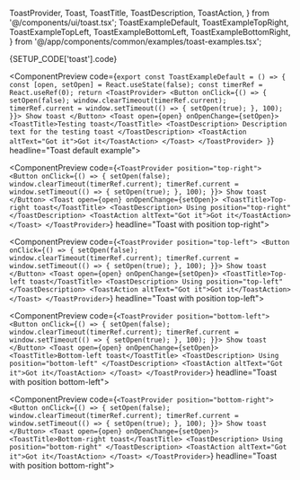   ToastProvider,
  Toast,
  ToastTitle,
  ToastDescription,
  ToastAction,
} from '@/components/ui/toast.tsx';
  ToastExampleDefault,
  ToastExampleTopRight,
  ToastExampleTopLeft,
  ToastExampleBottomLeft,
  ToastExampleBottomRight,
} from '@/app/components/common/examples/toast-examples.tsx';

<DocsPageOutline />

<ComponentDocsHeader />

<ComponentManualSetup>
  <CodeBlock hasViewMore fileName={SETUP_CODE['toast'].registerAt}>
    {SETUP_CODE['toast'].code}
  </CodeBlock>
</ComponentManualSetup>

<div class="py-12" />

<ComponentPreview
  code={`export const ToastExampleDefault = () => {
  const [open, setOpen] = React.useState(false);
  const timerRef = React.useRef(0);
  return <ToastProvider>
    <Button
      onClick={() => {
        setOpen(false);
        window.clearTimeout(timerRef.current);
        timerRef.current = window.setTimeout(() => {
          setOpen(true);
        }, 100);
      }}>
      Show toast
    </Button>
    <Toast open={open} onOpenChange={setOpen}>
      <ToastTitle>Testing toast</ToastTitle>
      <ToastDescription>
        Description text for the testing toast
      </ToastDescription>
      <ToastAction altText="Got it">Got it</ToastAction>
    </Toast>
  </ToastProvider>
}`}
  headline="Toast default example">
  <ToastExampleDefault />
</ComponentPreview>

<div class="py-12" />

<ComponentPreview
  code={`<ToastProvider position="top-right">
    <Button
      onClick={() => {
        setOpen(false);
        window.clearTimeout(timerRef.current);
        timerRef.current = window.setTimeout(() => {
          setOpen(true);
        }, 100);
      }}>
      Show toast
    </Button>
    <Toast open={open} onOpenChange={setOpen}>
      <ToastTitle>Top-right toast</ToastTitle>
      <ToastDescription>
        Using position="top-right"
      </ToastDescription>
      <ToastAction altText="Got it">Got it</ToastAction>
    </Toast>
  </ToastProvider>`}
  headline="Toast with position top-right">
  <ToastExampleTopRight />
</ComponentPreview>

<div class="py-12" />

<ComponentPreview
  code={`<ToastProvider position="top-left">
    <Button
      onClick={() => {
        setOpen(false);
        window.clearTimeout(timerRef.current);
        timerRef.current = window.setTimeout(() => {
          setOpen(true);
        }, 100);
      }}>
      Show toast
    </Button>
    <Toast open={open} onOpenChange={setOpen}>
      <ToastTitle>Top-left toast</ToastTitle>
      <ToastDescription>
        Using position="top-left"
      </ToastDescription>
      <ToastAction altText="Got it">Got it</ToastAction>
    </Toast>
  </ToastProvider>`}
  headline="Toast with position top-left">
  <ToastExampleTopLeft />
</ComponentPreview>

<div class="py-12" />

<ComponentPreview
  code={`<ToastProvider position="bottom-left">
    <Button
      onClick={() => {
        setOpen(false);
        window.clearTimeout(timerRef.current);
        timerRef.current = window.setTimeout(() => {
          setOpen(true);
        }, 100);
      }}>
      Show toast
    </Button>
    <Toast open={open} onOpenChange={setOpen}>
      <ToastTitle>Bottom-left toast</ToastTitle>
      <ToastDescription>
        Using position="bottom-left"
      </ToastDescription>
      <ToastAction altText="Got it">Got it</ToastAction>
    </Toast>
  </ToastProvider>`}
  headline="Toast with position bottom-left">
  <ToastExampleBottomLeft />
</ComponentPreview>

<div class="py-12" />

<ComponentPreview
  code={`<ToastProvider position="bottom-right">
    <Button
      onClick={() => {
        setOpen(false);
        window.clearTimeout(timerRef.current);
        timerRef.current = window.setTimeout(() => {
          setOpen(true);
        }, 100);
      }}>
      Show toast
    </Button>
    <Toast open={open} onOpenChange={setOpen}>
      <ToastTitle>Bottom-right toast</ToastTitle>
      <ToastDescription>
        Using position="bottom-right"
      </ToastDescription>
      <ToastAction altText="Got it">Got it</ToastAction>
    </Toast>
  </ToastProvider>`}
  headline="Toast with position bottom-right">
  <ToastExampleBottomRight />
</ComponentPreview>
